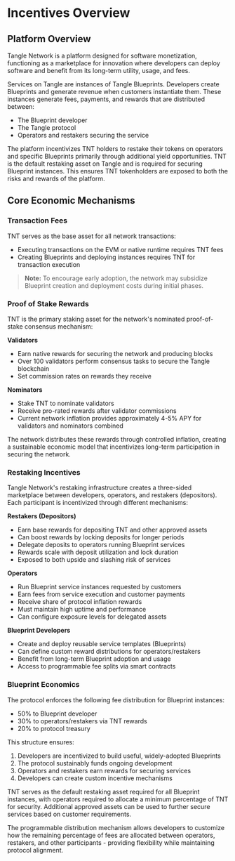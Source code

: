 # Incentives Overview

## Platform Overview

Tangle Network is a platform designed for software monetization, functioning as a marketplace for innovation where developers can deploy software and benefit from its long-term utility, usage, and fees.

Services on Tangle are instances of Tangle Blueprints. Developers create Blueprints and generate revenue when customers instantiate them. These instances generate fees, payments, and rewards that are distributed between:

- The Blueprint developer
- The Tangle protocol
- Operators and restakers securing the service

The platform incentivizes TNT holders to restake their tokens on operators and specific Blueprints primarily through additional yield opportunities. TNT is the default restaking asset on Tangle and is required for securing Blueprint instances. This ensures TNT tokenholders are exposed to both the risks and rewards of the platform.

## Core Economic Mechanisms

### Transaction Fees

TNT serves as the base asset for all network transactions:

- Executing transactions on the EVM or native runtime requires TNT fees
- Creating Blueprints and deploying instances requires TNT for transaction execution

> **Note:** To encourage early adoption, the network may subsidize Blueprint creation and deployment costs during initial phases.

### Proof of Stake Rewards

TNT is the primary staking asset for the network's nominated proof-of-stake consensus mechanism:

**Validators**

- Earn native rewards for securing the network and producing blocks
- Over 100 validators perform consensus tasks to secure the Tangle blockchain
- Set commission rates on rewards they receive

**Nominators**

- Stake TNT to nominate validators
- Receive pro-rated rewards after validator commissions
- Current network inflation provides approximately 4-5% APY for validators and nominators combined

The network distributes these rewards through controlled inflation, creating a sustainable economic model that incentivizes long-term participation in securing the network.

### Restaking Incentives

Tangle Network's restaking infrastructure creates a three-sided marketplace between developers, operators, and restakers (depositors). Each participant is incentivized through different mechanisms:

**Restakers (Depositors)**

- Earn base rewards for depositing TNT and other approved assets
- Can boost rewards by locking deposits for longer periods
- Delegate deposits to operators running Blueprint services
- Rewards scale with deposit utilization and lock duration
- Exposed to both upside and slashing risk of services

**Operators**

- Run Blueprint service instances requested by customers
- Earn fees from service execution and customer payments
- Receive share of protocol inflation rewards
- Must maintain high uptime and performance
- Can configure exposure levels for delegated assets

**Blueprint Developers**

- Create and deploy reusable service templates (Blueprints)
- Can define custom reward distributions for operators/restakers
- Benefit from long-term Blueprint adoption and usage
- Access to programmable fee splits via smart contracts

### Blueprint Economics

The protocol enforces the following fee distribution for Blueprint instances:

- 50% to Blueprint developer
- 30% to operators/restakers via TNT rewards
- 20% to protocol treasury

This structure ensures:

1. Developers are incentivized to build useful, widely-adopted Blueprints
2. The protocol sustainably funds ongoing development
3. Operators and restakers earn rewards for securing services
4. Developers can create custom incentive mechanisms

TNT serves as the default restaking asset required for all Blueprint instances, with operators required to allocate a minimum percentage of TNT for security. Additional approved assets can be used to further secure services based on customer requirements.

The programmable distribution mechanism allows developers to customize how the remaining percentage of fees are allocated between operators, restakers, and other participants - providing flexibility while maintaining protocol alignment.
